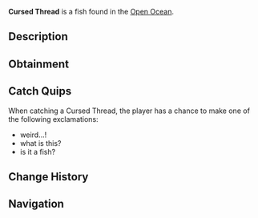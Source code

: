 {{FishInfobox
|image          = Cursed Thread.png
|rarity         = Mythical
|sea            = Second Sea
|location       = [[Open Ocean]]
|sublocation    = 
|sources        = Fishing Rod
|radar_location = 
|prog_speed     = +12
|xp             = 20
|weather        = Clear
|time           = Day
|season         = Summer
|bait           = Sapphire Krill
|base_weight    = 10.5
|base_value     = 40
|weight_range   = 0
|base_chance    = 30
|base_resil     = 85
}}
'''Cursed Thread''' is a {{Rarity|Mythical}} fish found in the [[Open Ocean]].

== Description ==
{{Description|???|Bestiary Entry}}

== Obtainment ==
{{Fish Availability|
Open Ocean
|top_rods      = 
Frostfire Rod\110436.47\73822.74;
Steady Rod\104574.31\70083.41;
Plastic Rod\81519.44\300005.73;
North-Star Rod\81428.87\67991.65;
Event Horizon Rod\81333.75\67912.23;
Fischer's Rod\65318.74\289217.12;
Candy Cane Rod\73693.09\70695.9;
Nocturnal Rod\18121.26\48265.69;
Free Spirit Rod\50225.64\45751.03;
Verdant Shear Rod\47810.24\54544.99;
Blazebringer Rod\44684.88\49655.91;
Trident Rod\40940.27\35147.45;
No-Life Rod\35302.93\30598.01;
Ethereal Prism Rod\34912.26\33829.12;
Seraphic Rod\34413.1\32556.01;
Rod Of The Exalted One\33297.77\31846.5;
Rod Of The Forgotten Fang\33121.51\30988.81;
Challenger's Rod\32951.64\29639.71;
Depthseeker Rod\32772.73\27567.98;
Rod Of The Depths\32682.76\30257.31;
Avalanche Rod\32597.72\27367.39;
Volcanic Rod\32357.45\28563.53;
Zeus Rod\32252.23\28505.44
|recommended   = Free Spirit Rod
}}

== Catch Quips ==
When catching a Cursed Thread, the player has a chance to make one of the following exclamations:
* weird...!
* what is this?
* is it a fish?

== Change History ==
{{Change History|{{subst:Current Version}}}}

== Navigation ==
{{Fish Navbox|Open Ocean}}